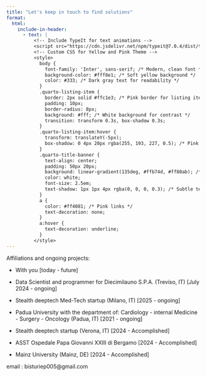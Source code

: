 ```yaml
---
title: "Let's keep in touch to find solutions"
format:
  html:
    include-in-header: 
      - text: |
          <!-- Include TypeIt for text animations -->
          <script src="https://cdn.jsdelivr.net/npm/typeit@7.0.4/dist/typeit.min.js"></script>
          <!-- Custom CSS for Yellow and Pink Theme -->
          <style>
            body {
              font-family: 'Inter', sans-serif; /* Modern, clean font */
              background-color: #fff8e1; /* Soft yellow background */
              color: #333; /* Dark gray text for readability */
            }
            .quarto-listing-item {
              border: 2px solid #ffc1e3; /* Pink border for listing items */
              padding: 10px;
              border-radius: 8px;
              background: #fff; /* White background for contrast */
              transition: transform 0.3s, box-shadow 0.3s;
            }
            .quarto-listing-item:hover {
              transform: translateY(-5px);
              box-shadow: 0 4px 20px rgba(255, 193, 227, 0.5); /* Pink shadow */
            }
            .quarto-title-banner {
              text-align: center;
              padding: 50px 20px;
              background: linear-gradient(135deg, #ffb74d, #ff80ab); /* Gradient: yellow to pink */
              color: white;
              font-size: 2.5em;
              text-shadow: 1px 1px 4px rgba(0, 0, 0, 0.3); /* Subtle text shadow */
            }
            a {
              color: #ff4081; /* Pink links */
              text-decoration: none;
            }
            a:hover {
              text-decoration: underline;
            }
          </style>
---
```


Affiliations and ongoing projects:

- With you [today - future]

- Data Scientist and programmer for Diecimilauno S.P.A. (Treviso, IT) [July 2024 - ongoing]

- Stealth deeptech Med-Tech startup (Milano, IT) [2025 - ongoing]

- Padua University with the department of: Cardiology - internal Medicine - Surgery - Oncology (Padua, IT) [2021 - ongoing]

- Stealth deeptech startup (Verona, IT) [2024 - Accomplished]

- ASST Ospedale Papa Giovanni XXIII di Bergamo [2024 - Accomplished]

- Mainz University (Mainz, DE) [2024 - Accomplished]


email : bisturiep005@gmail.com
